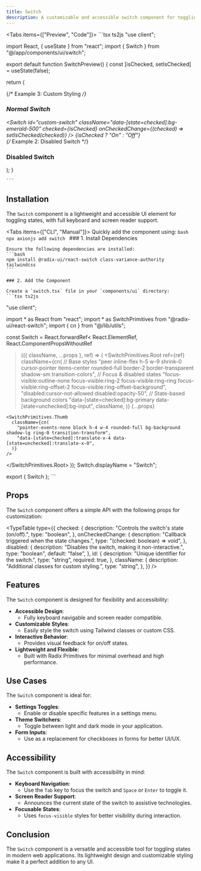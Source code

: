```yaml
---
title: Switch
description: A customizable and accessible switch component for toggling between states, built with Radix UI primitives.
---
```



<Tabs items={["Preview", "Code"]}>
  <Tab value="Preview" className="m-auto h-auto pb-8 content-center">
    <SwitchPreview />
  </Tab>
  <Tab value="Code" className="w-auto h-auto">
    ```tsx ts2js
"use client";

import React, { useState } from "react";
import { Switch } from "@/app/components/ui/switch";

export default function SwitchPreview() {
  const [isChecked, setIsChecked] = useState(false);

  return (
    <div className="space-y-6 max-w-md mx-auto">
      {/* Example 3: Custom Styling */}
      <div>
        <h3 className="text-lg font-medium">Normal Switch</h3>
        <Switch
          id="custom-switch"
          className="data-[state=checked]:bg-emerald-500"
          checked={isChecked}
          onCheckedChange={(checked) => setIsChecked(checked)}
        />
        <label htmlFor="custom-switch" className="ml-4 text-sm">
          {isChecked ? "On" : "Off"}
        </label>
      </div>
      {/* Example 2: Disabled Switch */}
      <div>
        <h3 className="text-lg font-medium">Disabled Switch</h3>
        <Switch id="disabled-switch" disabled />
      </div>
    </div>
  );
}


    ```
  </Tab>
</Tabs>

## Installation

The `Switch` component is a lightweight and accessible UI element for toggling states, with full keyboard and screen reader support.

<Tabs items={["CLI", "Manual"]}>
  <Tab value="CLI">
    Quickly add the component using:
    ```bash
    npx axionjs add switch
    ```
  </Tab>
  <Tab value="Manual">
    ### 1. Install Dependencies

    Ensure the following dependencies are installed:
    ```bash
    npm install @radix-ui/react-switch class-variance-authority tailwindcss
    ```

    ### 2. Add the Component

    Create a `switch.tsx` file in your `components/ui` directory:
    ```tsx ts2js
"use client";

import * as React from "react";
import * as SwitchPrimitives from "@radix-ui/react-switch";
import { cn } from "@/lib/utils";

const Switch = React.forwardRef<
  React.ElementRef<typeof SwitchPrimitives.Root>,
  React.ComponentPropsWithoutRef<typeof SwitchPrimitives.Root>
>(({ className, ...props }, ref) => (
  <SwitchPrimitives.Root
    ref={ref}
    className={cn(
      // Base styles
      "peer inline-flex h-5 w-9 shrink-0 cursor-pointer items-center rounded-full border-2 border-transparent shadow-sm transition-colors",
      // Focus & disabled states
      "focus-visible:outline-none focus-visible:ring-2 focus-visible:ring-ring focus-visible:ring-offset-2 focus-visible:ring-offset-background",
      "disabled:cursor-not-allowed disabled:opacity-50",
      // State-based background colors
      "data-[state=checked]:bg-primary data-[state=unchecked]:bg-input",
      className,
    )}
    {...props}
  >
    <SwitchPrimitives.Thumb
      className={cn(
        "pointer-events-none block h-4 w-4 rounded-full bg-background shadow-lg ring-0 transition-transform",
        "data-[state=checked]:translate-x-4 data-[state=unchecked]:translate-x-0",
      )}
    />
  </SwitchPrimitives.Root>
));
Switch.displayName = "Switch";

export { Switch };
    ```

  
  </Tab>
</Tabs>

## Props

The `Switch` component offers a simple API with the following props for customization:

<TypeTable
  type={{
    checked: {
      description: "Controls the switch's state (on/off).",
      type: "boolean",
    },
    onCheckedChange: {
      description: "Callback triggered when the state changes.",
      type: "(checked: boolean) => void",
    },
    disabled: {
      description: "Disables the switch, making it non-interactive.",
      type: "boolean",
      default: "false",
    },
    id: {
      description: "Unique identifier for the switch.",
      type: "string",
      required: true,
    },
    className: {
      description: "Additional classes for custom styling.",
      type: "string",
    },
  }}
/>

## Features

The `Switch` component is designed for flexibility and accessibility:

- **Accessible Design**:
  - Fully keyboard navigable and screen reader compatible.
- **Customizable Styles**:
  - Easily style the switch using Tailwind classes or custom CSS.
- **Interactive Behavior**:
  - Provides visual feedback for on/off states.
- **Lightweight and Flexible**:
  - Built with Radix Primitives for minimal overhead and high performance.

## Use Cases

The `Switch` component is ideal for:

- **Settings Toggles**:
  - Enable or disable specific features in a settings menu.
- **Theme Switchers**:
  - Toggle between light and dark mode in your application.
- **Form Inputs**:
  - Use as a replacement for checkboxes in forms for better UI/UX.

## Accessibility

The `Switch` component is built with accessibility in mind:

- **Keyboard Navigation**:
  - Use the `Tab` key to focus the switch and `Space` or `Enter` to toggle it.
- **Screen Reader Support**:
  - Announces the current state of the switch to assistive technologies.
- **Focusable States**:
  - Uses `focus-visible` styles for better visibility during interaction.


## Conclusion

The `Switch` component is a versatile and accessible tool for toggling states in modern web applications. Its lightweight design and customizable styling make it a perfect addition to any UI.
